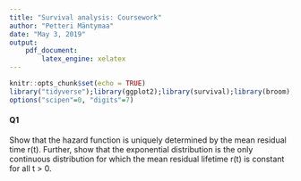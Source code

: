 ```yaml
---
title: "Survival analysis: Coursework"
author: "Petteri Mäntymaa"
date: "May 3, 2019"
output:
    pdf_document:
        latex_engine: xelatex
---
```


```r
knitr::opts_chunk$set(echo = TRUE)
library("tidyverse");library(ggplot2);library(survival);library(broom);library(eha); library(tinytex)
options("scipen"=0, "digits"=7)
```

#### Q1

Show that the hazard function is uniquely determined by the mean residual time r(t). Further, show that the exponential distribution is the only continuous distribution for which the mean residual lifetime r(t) is constant for all t > 0.






